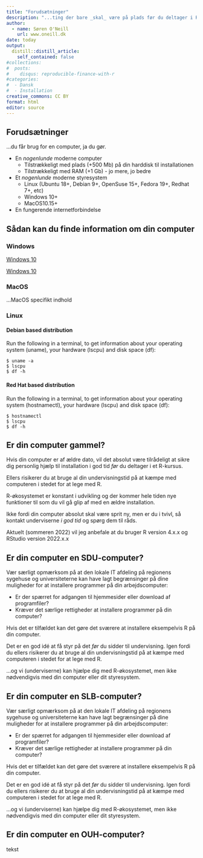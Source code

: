 ```yaml
---
title: "Forudsætninger"
description: "...ting der bare _skal_ være på plads før du deltager i R-kurset."
author:
  - name: Søren O'Neill
    url: www.oneill.dk
date: today
output:
  distill::distill_article:
    self_contained: false
#collections:
#  posts:
#    disqus: reproducible-finance-with-r
#categories:
#  - Dansk
#  - Installation
creative_commons: CC BY
format: html
editor: source
---
```


## Forudsætninger

...du får brug for en computer, ja du gør.

-   En *nogenlunde* moderne computer
    -   Tilstrækkeligt med plads (+500 Mb) på din harddisk til installationen
    -   Tilstrækkeligt med RAM (+1 Gb) - jo mere, jo bedre
-   Et *nogenlunde* moderne styresystem
    -   Linux (Ubuntu 18+, Debian 9+, OpenSuse 15+, Fedora 19+, Redhat 7+, etc)
    -   Windows 10+
    -   MacOS10.15+
-   En fungerende internetforbindelse

:::{.callout-note collapse=true}
## Sådan kan du finde information om din computer

::: panel-tabset
### Windows

[Windows 10](https://support.microsoft.com/en-us/windows/view-your-system-info-a965a8f2-0773-1d65-472a-1e747c9ebe00)

[Windows 10](https://youtu.be/5SXXGHKJ8I4)

### MacOS

...MacOS specifikt indhold

### Linux

#### Debian based distribution

Run the following in a terminal, to get information about your operating system (uname), your hardware (lscpu) and disk space (df):

```
$ uname -a
$ lscpu
$ df -h
```

#### Red Hat based distribution

Run the following in a terminal, to get information about your operating system (hostnamectl), your hardware (lscpu) and disk space (df):

```{} 
$ hostnamectl
$ lscpu
$ df -h

```

:::

:::

::: {.callout-important  collapse="true"}
## Er din computer gammel?

Hvis din computer er af ældre dato, vil det absolut være tilrådeligt at sikre dig personlig hjælp til installation i god tid *før* du deltager i et R-kursus.

Ellers risikerer du at bruge al din undervisningstid på at kæmpe med computeren i stedet for at lege med R.

R-økosystemet er konstant i udvikling og der kommer hele tiden nye funktioner til som du vil gå glip af med en ældre installation.

Ikke fordi din computer absolut skal være sprit ny, men er du i tvivl, så kontakt underviserne *i god tid* og spørg dem til råds.

Aktuelt (sommeren 2022) vil jeg anbefale at du bruger R version 4.x.x og RStudio version 2022.x.x

:::

::: {.callout-important  collapse="true"}
## Er din computer en SDU-computer?

Vær særligt opmærksom på at den lokale IT afdeling på regionens sygehuse og universiteterne kan have lagt begrænsinger på dine muligheder for at installere programmer på din arbejdscomputer:

-   Er der spærret for adgangen til hjemmesider eller download af programfiler?
-   Kræver det særlige rettigheder at installere programmer på din computer?

Hvis det er tilfældet kan det gøre det sværere at installere eksempelvis R på din computer.

Det er en god idé at få styr på det *før* du sidder til undervisning. Igen fordi du ellers risikerer du at bruge al din undervisningstid på at kæmpe med computeren i stedet for at lege med R.

...og vi (underviserne) kan hjælpe dig med R-økosystemet, men ikke nødvendigvis med din computer eller dit styresystem.

:::

::: {.callout-important  collapse="true"}

## Er din computer en SLB-computer?

Vær særligt opmærksom på at den lokale IT afdeling på regionens sygehuse og universiteterne kan have lagt begrænsinger på dine muligheder for at installere programmer på din arbejdscomputer:

-   Er der spærret for adgangen til hjemmesider eller download af programfiler?
-   Kræver det særlige rettigheder at installere programmer på din computer?

Hvis det er tilfældet kan det gøre det sværere at installere eksempelvis R på din computer.

Det er en god idé at få styr på det *før* du sidder til undervisning. Igen fordi du ellers risikerer du at bruge al din undervisningstid på at kæmpe med computeren i stedet for at lege med R.

...og vi (underviserne) kan hjælpe dig med R-økosystemet, men ikke nødvendigvis med din computer eller dit styresystem.

:::

::: {.callout-important  collapse="true"}
## Er din computer en OUH-computer?

tekst

:::

<script src="https://giscus.app/client.js"
        data-repo="sorenoneill/r4phd"
        data-repo-id="R_kgDOJ9etDQ"
        data-category="Announcements"
        data-category-id="DIC_kwDOJ9etDc4CYApF"
        data-mapping="specific"
        data-term="giscus-a1"
        data-strict="0"
        data-reactions-enabled="1"
        data-emit-metadata="0"
        data-input-position="bottom"
        data-theme="cobalt"
        data-lang="en"
        crossorigin="anonymous"
        async>
</script>